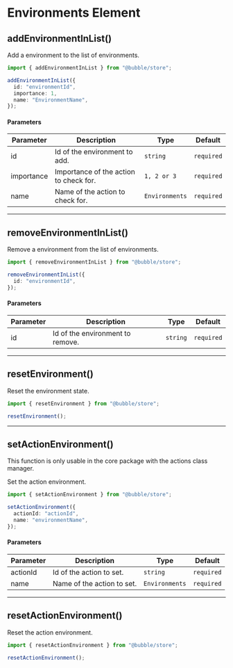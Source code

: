 
# Environments Element

## addEnvironmentInList()

Add a environment to the list of environments.

```typescript
import { addEnvironmentInList } from "@bubble/store";

addEnvironmentInList({
  id: "environmentId",
  importance: 1,
  name: "EnvironmentName",
});
```

#### Parameters

| Parameter  | Description                            | Type           | Default    |
| ---------- | -------------------------------------- | -------------- | ---------- |
| id         | Id of the environment to add.          | `string`       | `required` |
| importance | Importance of the action to check for. | `1, 2 or 3`    | `required` |
| name       | Name of the action to check for.       | `Environments` | `required` |

---

## removeEnvironmentInList()

Remove a environment from the list of environments.

```typescript
import { removeEnvironmentInList } from "@bubble/store";

removeEnvironmentInList({
  id: "environmentId",
});
```

#### Parameters

| Parameter | Description                      | Type     | Default    |
| --------- | -------------------------------- | -------- | ---------- |
| id        | Id of the environment to remove. | `string` | `required` |

---

## resetEnvironment()

Reset the environment state.

```typescript
import { resetEnvironment } from "@bubble/store";

resetEnvironment();
```

---

## setActionEnvironment()

<Callout emoji="⚠️">
  This function is only usable in the core package with the actions class
  manager.
</Callout>

Set the action environment.

```typescript
import { setActionEnvironment } from "@bubble/store";

setActionEnvironment({
  actionId: "actionId",
  name: "environmentName",
});
```

#### Parameters

| Parameter | Description                | Type           | Default    |
| --------- | -------------------------- | -------------- | ---------- |
| actionId  | Id of the action to set.   | `string`       | `required` |
| name      | Name of the action to set. | `Environments` | `required` |

---

## resetActionEnvironment()

Reset the action environment.

```typescript
import { resetActionEnvironment } from "@bubble/store";

resetActionEnvironment();
```
